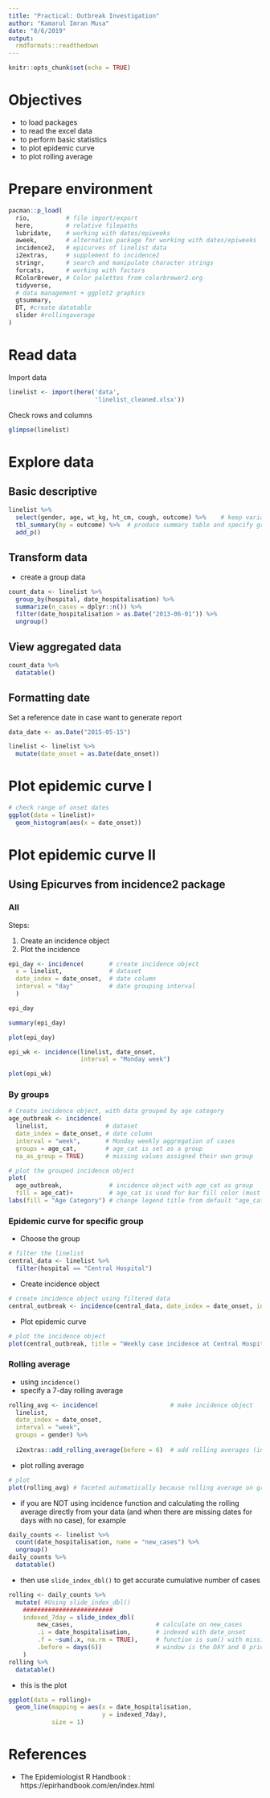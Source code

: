```yaml
---
title: "Practical: Outbreak Investigation"
author: "Kamarul Imran Musa"
date: "8/6/2019" 
output: 
  rmdformats::readthedown
---
```


```r
knitr::opts_chunk$set(echo = TRUE)
```

# Objectives 

- to load packages 
- to read the excel data
- to perform basic statistics
- to plot epidemic curve
- to plot rolling average


# Prepare environment

```r
pacman::p_load(
  rio,          # file import/export
  here,         # relative filepaths 
  lubridate,    # working with dates/epiweeks
  aweek,        # alternative package for working with dates/epiweeks
  incidence2,   # epicurves of linelist data
  i2extras,     # supplement to incidence2
  stringr,      # search and manipulate character strings
  forcats,      # working with factors
  RColorBrewer, # Color palettes from colorbrewer2.org
  tidyverse,
  # data management + ggplot2 graphics
  gtsummary,
  DT, #create datatable
  slider #rollingaverage
) 
```

# Read data

Import data 

```r
linelist <- import(here('data',
                        'linelist_cleaned.xlsx'))
```

Check rows and columns

```r
glimpse(linelist)
```


# Explore data

## Basic descriptive

```r
linelist %>% 
  select(gender, age, wt_kg, ht_cm, cough, outcome) %>%    # keep variables of interest
  tbl_summary(by = outcome) %>%  # produce summary table and specify grouping variable
  add_p()                        
```

## Transform data

- create a group data

```r
count_data <- linelist %>% 
  group_by(hospital, date_hospitalisation) %>% 
  summarize(n_cases = dplyr::n()) %>% 
  filter(date_hospitalisation > as.Date("2013-06-01")) %>% 
  ungroup()
```

## View aggregated data

```r
count_data %>% 
  datatable()
```

## Formatting date 

Set a reference date in case want to generate report

```r
data_date <- as.Date("2015-05-15")
```


```r
linelist <- linelist %>% 
  mutate(date_onset = as.Date(date_onset))
```

# Plot epidemic curve I

```r
# check range of onset dates
ggplot(data = linelist)+
  geom_histogram(aes(x = date_onset))
```

# Plot epidemic curve II

## Using Epicurves from incidence2 package

### All

Steps:

1. Create an incidence object
2. Plot the incidence

```r
epi_day <- incidence(       # create incidence object
  x = linelist,             # dataset
  date_index = date_onset,  # date column
  interval = "day"          # date grouping interval
  )
```


```r
epi_day
```

```r
summary(epi_day)
```

```r
plot(epi_day)
```

```r
epi_wk <- incidence(linelist, date_onset, 
                    interval = "Monday week")
```

```r
plot(epi_wk)
```

### By groups

```r
# Create incidence object, with data grouped by age category
age_outbreak <- incidence(
  linelist,                # dataset
  date_index = date_onset, # date column
  interval = "week",       # Monday weekly aggregation of cases
  groups = age_cat,        # age_cat is set as a group
  na_as_group = TRUE)      # missing values assigned their own group

# plot the grouped incidence object
plot(
  age_outbreak,             # incidence object with age_cat as group
  fill = age_cat)+          # age_cat is used for bar fill color (must have been set as a groups column above)
labs(fill = "Age Category") # change legend title from default "age_cat" (this is a ggplot2 modification)
```


### Epidemic curve for specific group

- Choose the group

```r
# filter the linelist
central_data <- linelist %>% 
  filter(hospital == "Central Hospital")
```

- Create incidence object 

```r
# create incidence object using filtered data
central_outbreak <- incidence(central_data, date_index = date_onset, interval = "week")
```

- Plot epidemic curve

```r
# plot the incidence object
plot(central_outbreak, title = "Weekly case incidence at Central Hospital")
```

### Rolling average

- using `incidence()` 
- specify a 7-day rolling average

```r
rolling_avg <- incidence(                    # make incidence object
  linelist,
  date_index = date_onset,
  interval = "week",
  groups = gender) %>% 
  
  i2extras::add_rolling_average(before = 6)  # add rolling averages (in this case, by gender)
```

- plot rolling average

```r
# plot
plot(rolling_avg) # faceted automatically because rolling average on groups
```
- if you are NOT using incidence function and calculating the rolling average directly from your data (and when there are missing dates for days with no case), for example


```r
daily_counts <- linelist %>% 
  count(date_hospitalisation, name = "new_cases") %>%
  ungroup()
daily_counts %>%
  datatable()
```

- then use `slide_index_dbl()` to get accurate cumulative number of cases

```r
rolling <- daily_counts %>% 
  mutate( #Using slide_index_dbl()
    #########################
    indexed_7day = slide_index_dbl(
        new_cases,                       # calculate on new_cases
        .i = date_hospitalisation,       # indexed with date_onset 
        .f = ~sum(.x, na.rm = TRUE),     # function is sum() with missing values removed
        .before = days(6))               # window is the DAY and 6 prior DAYS
    )
rolling %>%
  datatable()
```

- this is the plot

```r
ggplot(data = rolling)+
  geom_line(mapping = aes(x = date_hospitalisation, 
                          y = indexed_7day), 
            size = 1) 
```


# References

- The Epidemiologist R Handbook : https://epirhandbook.com/en/index.html 
